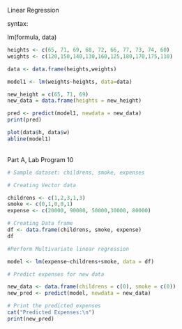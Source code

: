 Linear Regression

syntax:

lm(formula, data)

```{r}

heights <- c(65, 71, 69, 68, 72, 66, 77, 73, 74, 60)
weights <- c(120,150,140,130,160,125,180,170,175,110)

data <- data.frame(heights,weights)

model1 <- lm(weights~heights, data=data)

new_height = c(65, 71, 69)
new_data = data.frame(heights = new_height)

pred <- predict(model1, newdata = new_data)
print(pred)

```

```{r}

plot(data$h, data$w)
abline(model1)
```

\
Part A, Lab Program 10

```{r}

# Sample dataset: childrens, smoke, expenses

# Creating Vector data

childrens <- c(1,2,3,1,3)
smoke <- c(0,1,0,0,1)
expense <- c(20000, 90000, 50000,30000, 80000)
```

```{r}

# Creating Data frame
df <- data.frame(childrens, smoke, expense)
df
```

```{r}

#Perform Multivariate linear regression

model <- lm(expense~childrens+smoke, data = df)

```

```{r}

# Predict expenses for new data

new_data <- data.frame(childrens = c(0), smoke = c(0))
new_pred <- predict(model, newdata = new_data)

# Print the predicted expenses
cat("Predicted Expenses:\n")
print(new_pred)
```
